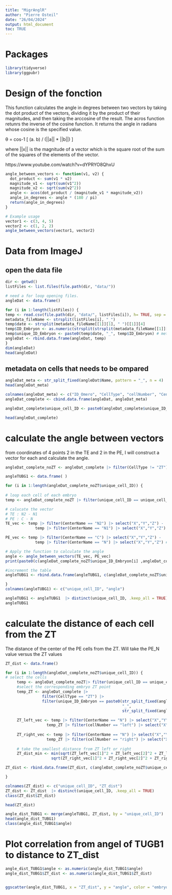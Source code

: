 ```yaml
---
title: "MigrAnglR"
author: "Pierre Osteil"
date: "26/04/2024"
output: html_document
toc: TRUE
---
```


# Packages

```r
library(tidyverse)
library(ggpubr)
```



# Design of the fonction

This function calculates the angle in degrees between two vectors by taking the dot product of the vectors, dividing it by the product of their magnitudes, and then taking the arccosine of the result. The acros function retunrs  the inverse of the cosine function. It returns the angle in radians whose cosine is the specified value.

θ = cos-1 [ (a. b) / (||a|| * ||b||) ] 

where ||x|| is the magnitude of a vector which is the square root of the sum of the squares of the elements of the vector.

https://www.youtube.com/watch?v=dYPRYO8QhxU

```r
angle_between_vectors <- function(v1, v2) {
  dot_product <- sum(v1 * v2)
  magnitude_v1 <- sqrt(sum(v1^2))
  magnitude_v2 <- sqrt(sum(v2^2))
  angle <- acos(dot_product / (magnitude_v1 * magnitude_v2))
  angle_in_degrees <- angle * (180 / pi)
  return(angle_in_degrees)
}

# Example usage
vector1 <- c(3, 4, 5)
vector2 <- c(1, 2, 2)
angle_between_vectors(vector1, vector2)

```

# Data from ImageJ
## open the data file
```r
dir <- getwd()
listFiles <- list.files(file.path(dir, "data/"))

# need a for loop opening files.
angleDat <- data.frame()

for (i in 1:length(listFiles)) {
temp <- read.csv(file.path(dir, "data/", listFiles[i]), h= TRUE, sep = ";")
metadata_fileName <- strsplit(listFiles[i], "_")
temp$date <- strsplit(metadata_fileName[[1]][1], " ")[[1]][4]
temp$ID_Embryon <- as.numeric(strsplit(strsplit(metadata_fileName[[1]][4], "-")[[1]][2], ".", fixed = T)[[1]][1])
temp$unique_ID_Embryon <- paste0(temp$date, "_", temp$ID_Embryon) # metadata on embryo name
angleDat <- rbind.data.frame(angleDat, temp)
}
dim(angleDat)
head(angleDat)
```

## metadata on cells that needs to be ompared
```r
angleDat_meta <- str_split_fixed(angleDat$Name, pattern = "_", n = 4)
head(angleDat_meta)

colnames(angleDat_meta) <- c("ID_Omero", "CellType", "cellNumber", "CenterName")
angleDat_complete <- cbind.data.frame(angleDat, angleDat_meta)

angleDat_complete$unique_cell_ID <- paste0(angleDat_complete$unique_ID_Embryon, "_", angleDat_complete$cellNumber) # label each cell individually

head(angleDat_complete)
```

# calculate the angle between vectors
from coordinates of 4 points 2 in the TE and 2 in the PE, I will construct a vector for each and calculate the angle.   
```r

angleDat_complete_noZT <- angleDat_complete |> filter(CellType != "ZT")

angleTUBG1 <- data.frame( )

for (i in 1:length(angleDat_complete_noZT$unique_cell_ID)) {
    
# loop each cell of each embryo
temp <- angleDat_complete_noZT |> filter(unique_cell_ID == unique_cell_ID[i]) 

# calucate the vector
# TE : N2 - N1
# PE : C - N
TE_vec <- temp |> filter(CenterName == "N2") |> select("X","Y","Z") - 
             temp |> filter(CenterName == "N1") |> select("X","Y","Z") # TE1_N2 - TE1_N1

PE_vec <- temp |> filter(CenterName == "C") |> select("X","Y","Z") - 
             temp |> filter(CenterName == "N") |> select("X","Y","Z") # PE_C - PE_N

# Apply the function to calculate the angle
angle <- angle_between_vectors(TE_vec, PE_vec)
print(paste0(c(angleDat_complete_noZT$unique_ID_Embryon[i] ,angleDat_complete_noZT$cellNumber[j], angle), sep = ""))

#increment the table
angleTUBG1 <- rbind.data.frame(angleTUBG1, c(angleDat_complete_noZT$unique_cell_ID[i], angle))

}
colnames(angleTUBG1) <- c("unique_cell_ID", "angle")

angleTUBG1 <- angleTUBG1  |> distinct(unique_cell_ID, .keep_all = TRUE)
angleTUBG1
```


# calculate the distance of each cell from the ZT
The distance of the center of the PE cells from the ZT. Will take the PE_N value versus the ZT values

```r

ZT_dist <- data.frame()

for (i in 1:length(angleDat_complete_noZT$unique_cell_ID)) {
# select the cells
     temp <- angleDat_complete_noZT|> filter(unique_cell_ID == unique_cell_ID[i]) 
     #select the corresponding embryo ZT point
     temp_ZT <- angleDat_complete |> 
                filter(CellType == "ZT") |> 
                filter(unique_ID_Embryon == paste0(str_split_fixed(angleDat_complete$unique_cell_ID[i], "_", n = 3)[1,1],  
                                                   "_",  
                                                   str_split_fixed(angleDat_complete$unique_cell_ID[i], "_", n = 3)[1,2])) 
     
     ZT_left_vec <- temp |> filter(CenterName == "N") |> select("X","Y","Z") - 
                  temp_ZT |> filter(cellNumber == "left") |> select("X","Y","Z")
     
     ZT_right_vec <- temp |> filter(CenterName == "N") |> select("X","Y","Z") - 
                  temp_ZT |> filter(cellNumber == "right") |> select("X","Y","Z")
     
     # take the smallest distance from ZT left or right 
     ZT_dist_min <- min(sqrt(ZT_left_vec[1]^2 + ZT_left_vec[2]^2 + ZT_left_vec[3]^2), 
                    sqrt(ZT_right_vec[1]^2 + ZT_right_vec[2]^2 + ZT_right_vec[3]^2)) # The euclidean distance from the ZT

ZT_dist <- rbind.data.frame(ZT_dist, c(angleDat_complete_noZT$unique_cell_ID[i], ZT_dist_min))

}

colnames(ZT_dist) <- c("unique_cell_ID", "ZT_dist")
ZT_dist <- ZT_dist  |> distinct(unique_cell_ID, .keep_all = TRUE)
class(ZT_dist$ZT_dist)

head(ZT_dist)

angle_dist_TUBG1 <- merge(angleTUBG1, ZT_dist, by = "unique_cell_ID")
head(angle_dist_TUBG1)
class(angle_dist_TUBG1$angle)
```

# Plot correlation from angel of TUGB1 to distance to ZT_dist


```r
angle_dist_TUBG1$angle <- as.numeric(angle_dist_TUBG1$angle)
angle_dist_TUBG1$ZT_dist <- as.numeric(angle_dist_TUBG1$ZT_dist)


ggscatter(angle_dist_TUBG1, x = "ZT_dist", y = "angle", color = "embryoID", add = "reg.line", conf.int = TRUE,)



```